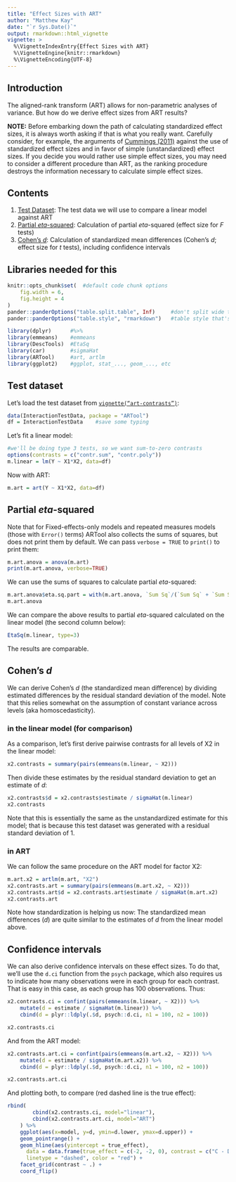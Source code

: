 ---
title: "Effect Sizes with ART"
author: "Matthew Kay"
date: "`r Sys.Date()`"
output: rmarkdown::html_vignette
vignette: >
  %\VignetteIndexEntry{Effect Sizes with ART}
  %\VignetteEngine{knitr::rmarkdown}
  %\VignetteEncoding{UTF-8}
---

## Introduction

The aligned-rank transform (ART) allows for non-parametric analyses of variance. 
But how do we derive effect sizes from ART results? 

__NOTE:__ Before embarking down the path of calculating standardized effect sizes, it is
always worth asking if that is what you really want. Carefully consider, for example, the arguments
of [Cummings (2011)](https://dx.doi.org/10.1001/archpediatrics.2011.97) against the use of
standardized effect sizes and in favor of simple (unstandardized) effect sizes. If you decide you would rather
use simple effect sizes, you may need to consider a different procedure than ART, as the ranking
procedure destroys the information necessary to calculate simple effect sizes.

## Contents

1. [Test Dataset](#test-dataset): The test data we will use to compare a linear model against ART
1. [Partial _eta_-squared](#partial-eta-squared): Calculation of partial _eta_-squared (effect size for _F_ tests)
1. [Cohen's _d_](#cohens-d): Calculation of standardized mean differences (Cohen's _d_; effect size for _t_ tests), including confidence intervals

## Libraries needed for this

```{r setup, include=FALSE}
knitr::opts_chunk$set(  #default code chunk options
    fig.width = 6,
    fig.height = 4
)           
pander::panderOptions("table.split.table", Inf)     #don't split wide tables in output
pander::panderOptions("table.style", "rmarkdown")   #table style that's supported by github
```

```{r message=FALSE}
library(dplyr)      #%>%
library(emmeans)    #emmeans
library(DescTools)  #EtaSq
library(car)        #sigmaHat
library(ARTool)     #art, artlm
library(ggplot2)    #ggplot, stat_..., geom_..., etc
```


## Test dataset

Let's load the test dataset from <code>[vignette("art-contrasts")](art-contrasts.html)</code>:

```{r}
data(InteractionTestData, package = "ARTool")
df = InteractionTestData    #save some typing
```  

Let's fit a linear model:

```{r}
#we'll be doing type 3 tests, so we want sum-to-zero contrasts
options(contrasts = c("contr.sum", "contr.poly"))
m.linear = lm(Y ~ X1*X2, data=df)
```

Now with ART:

```{r}
m.art = art(Y ~ X1*X2, data=df)
```


## Partial _eta_-squared

Note that for Fixed-effects-only models and repeated measures models
(those with `Error()` terms) ARTool also collects the sums of squares, but
does not print them by default. We can pass `verbose = TRUE` to `print()`
to print them:

```{r}
m.art.anova = anova(m.art)
print(m.art.anova, verbose=TRUE)
```

We can use the sums of squares to calculate partial _eta_-squared:

```{r}
m.art.anova$eta.sq.part = with(m.art.anova, `Sum Sq`/(`Sum Sq` + `Sum Sq.res`))
m.art.anova
```

We can compare the above results to partial _eta_-squared calculated on the
linear model (the second column below):

```{r}
EtaSq(m.linear, type=3)
```

The results are comparable.


## Cohen's _d_

We can derive Cohen's _d_ (the standardized mean difference) by dividing estimated differences by the
residual standard deviation of the model. Note that this relies somewhat on the assumption of 
constant variance across levels (aka homoscedasticity).

### in the linear model (for comparison)

As a comparison, let's first derive pairwise contrasts for
all levels of X2 in the linear model:

```{r}
x2.contrasts = summary(pairs(emmeans(m.linear, ~ X2)))
```

Then divide these estimates by the residual standard deviation to get an estimate of _d_:

```{r}
x2.contrasts$d = x2.contrasts$estimate / sigmaHat(m.linear)
x2.contrasts
```

Note that this is essentially the same as the unstandardized estimate for this model;
that is because this test dataset was generated with a residual standard deviation of 1.

### in ART

We can follow the same procedure on the ART model for factor X2:

```{r}
m.art.x2 = artlm(m.art, "X2")
x2.contrasts.art = summary(pairs(emmeans(m.art.x2, ~ X2)))
x2.contrasts.art$d = x2.contrasts.art$estimate / sigmaHat(m.art.x2)
x2.contrasts.art
```

Note how standardization is helping us now: The standardized mean differences (_d_) are
quite similar to the estimates of _d_ from the linear model above.

## Confidence intervals

We can also derive confidence intervals on these effect sizes. To do that, we'll use the `d.ci` function from the `psych` package, which also requires us to indicate how many observations were in each group for each contrast. That is easy in this case, as each group has 100 observations. Thus:

```{r}
x2.contrasts.ci = confint(pairs(emmeans(m.linear, ~ X2))) %>%
    mutate(d = estimate / sigmaHat(m.linear)) %>%
    cbind(d = plyr::ldply(.$d, psych::d.ci, n1 = 100, n2 = 100))

x2.contrasts.ci
```

And from the ART model:

```{r}
x2.contrasts.art.ci = confint(pairs(emmeans(m.art.x2, ~ X2))) %>%
    mutate(d = estimate / sigmaHat(m.art.x2)) %>%
    cbind(d = plyr::ldply(.$d, psych::d.ci, n1 = 100, n2 = 100)) 

x2.contrasts.art.ci
```

And plotting both, to compare (red dashed line is the true effect):

```{r cohens-d-comparison}
rbind(
        cbind(x2.contrasts.ci, model="linear"), 
        cbind(x2.contrasts.art.ci, model="ART")
    ) %>%
    ggplot(aes(x=model, y=d, ymin=d.lower, ymax=d.upper)) +
    geom_pointrange() +
    geom_hline(aes(yintercept = true_effect), 
      data = data.frame(true_effect = c(-2, -2, 0), contrast = c("C - D", "C - E", "D - E")), 
      linetype = "dashed", color = "red") +
    facet_grid(contrast ~ .) + 
    coord_flip()
```    
